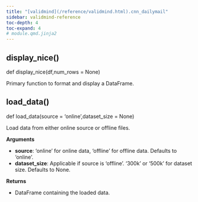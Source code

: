 ```yaml
---
title: "[validmind](/reference/validmind.html).cnn_dailymail"
sidebar: validmind-reference
toc-depth: 4
toc-expand: 4
# module.qmd.jinja2
---
```


<!-- function.qmd.jinja2 -->

## display_nice[()]{.muted}

<!-- signatures.jinja2 -->

::: {.signature}

<span class="kw">def</span> <span class="name">display_nice</span>(<span class="params"><span class="n">df</span><span class="muted">,</span></span><span class="params"><span class="n">num_rows</span><span class="o"> = </span><span class="kc">None</span></span>)

:::

<!-- docstring.jinja2 -->

Primary function to format and display a DataFrame.

<!-- function.qmd.jinja2 -->

## load_data[()]{.muted}

<!-- signatures.jinja2 -->

::: {.signature}

<span class="kw">def</span> <span class="name">load_data</span>(<span class="params"><span class="n">source</span><span class="o"> = </span><span class="kc">'online'</span><span class="muted">,</span></span><span class="params"><span class="n">dataset_size</span><span class="o"> = </span><span class="kc">None</span></span>)

:::

<!-- docstring.jinja2 -->

Load data from either online source or offline files.

**Arguments**

- **source**: 'online' for online data, 'offline' for offline data. Defaults to 'online'.
- **dataset_size**: Applicable if source is 'offline'. '300k' or '500k' for dataset size. Defaults to None.

**Returns**

- DataFrame containing the loaded data.
